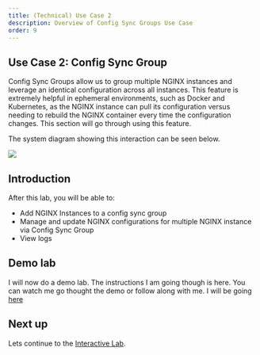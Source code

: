 ```yaml
---
title: (Technical) Use Case 2
description: Overview of Config Sync Groups Use Case
order: 9
---
```


## Use Case 2: Config Sync Group

Config Sync Groups allow us to group multiple NGINX instances and leverage an identical configuration across all
instances. This feature is extremely helpful in ephemeral environments, such as Docker and Kubernetes, as the NGINX
instance can pull its configuration versus needing to rebuild the NGINX container every time the configuration changes.
This section will go through using this feature.

The system diagram showing this interaction can be seen below.

![](media/upskill/presentation-5.png)

## Introduction

After this lab, you will be able to:

- Add NGINX Instances to a config sync group
- Manage and update NGINX configurations for multiple NGINX instance via Config Sync Group
- View logs

## Demo lab

I will now do a demo lab. The instructions I am going though is here. You can watch me go thought the demo or follow
along with me. I will be going [here](nginx-one-2.mdx#config-sync-groups)

## Next up

Lets continue to the [Interactive Lab](nginx-one-9.mdx).
